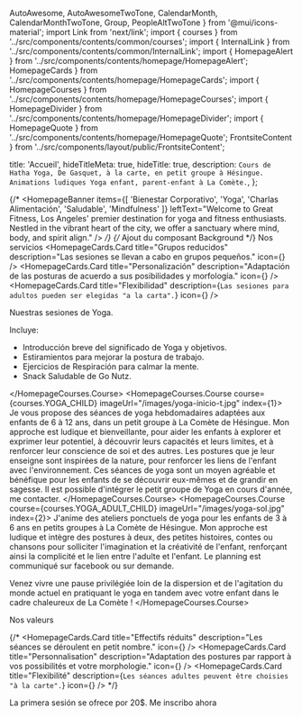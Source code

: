   AutoAwesome,
  AutoAwesomeTwoTone,
  CalendarMonth,
  CalendarMonthTwoTone,
  Group,
  PeopleAltTwoTone
} from '@mui/icons-material'; import Link from 'next/link'; import {
  courses
} from '../src/components/contents/common/courses'; import {
  InternalLink
} from '../src/components/contents/common/InternalLink'; import {
  HomepageAlert
} from '../src/components/contents/homepage/HomepageAlert';
  HomepageCards
} from '../src/components/contents/homepage/HomepageCards'; import {
  HomepageCourses
} from '../src/components/contents/homepage/HomepageCourses'; import {
  HomepageDivider
} from '../src/components/contents/homepage/HomepageDivider'; import {
  HomepageQuote
} from '../src/components/contents/homepage/HomepageQuote';
  FrontsiteContent
} from '../src/components/layout/public/FrontsiteContent';

  title: 'Accueil',
  hideTitleMeta: true,
  hideTitle: true,
  description: `Cours de Hatha Yoga, De Gasquet, à la carte, en petit groupe à Hésingue. Animations ludiques Yoga enfant, parent-enfant à La Comète.`,
};

{/* <HomepageBanner
  items={[
    'Bienestar Corporativo',
    'Yoga',
    'Charlas Alimentación',
    'Saludable',
    'Mindfulness'
  ]}
  leftText="Welcome to Great Fitness, Los Angeles' premier destination for yoga and fitness enthusiasts. Nestled in the vibrant heart of the city, we offer a sanctuary where mind, body, and spirit align."
/> */}
{/* <Background /> Ajout du composant Background */}
<HomepageDivider>Nos servicios</HomepageDivider>
<HomepageCards>
  <HomepageCards.Card
    title="Grupos reducidos"
    description="Las sesiones se llevan a cabo en grupos pequeños."
    icon={<PeopleAltTwoTone fontSize="large" />}
  />
  <HomepageCards.Card
    title="Personalización"
    description="Adaptación de las posturas de acuerdo a sus posibilidades y morfología."
    icon={<AutoAwesomeTwoTone fontSize="large" />}
  />
  <HomepageCards.Card
    title="Flexibilidad"
    description={`Las sesiones para adultos pueden ser elegidas "a la carta".`}
    icon={<CalendarMonthTwoTone fontSize="large" />}
  />
</HomepageCards>

<HomepageDivider>Nuestras sesiones de Yoga</HomepageDivider>.

<HomepageCourses>
  <HomepageCourses.Course course={courses.YOGA_ADULT} imageUrl="/images/yoga-inicio.jpg" index={0}>
  <p style={{ textAlign: 'center', fontWeight: 'bold', marginBottom: '10px' }}>
    Incluye:
  </p>

  <ul style={{ listStyleType: 'none', paddingLeft: '0' }}>
    <li>Introducción breve del significado de Yoga y objetivos.</li>
    <li>Estiramientos para mejorar la postura de trabajo.</li>
    <li>Ejercicios de Respiración para calmar la mente.</li>
    <li>Snack Saludable de Go Nutz.</li>
  </ul>

  </HomepageCourses.Course>
  <HomepageCourses.Course course={courses.YOGA_CHILD} imageUrl="/images/yoga-inicio-t.jpg" index={1}>
 Je vous propose des séances de yoga hebdomadaires adaptées aux enfants de 6 à 12 ans, dans un petit groupe à La Comète de Hésingue. Mon approche est ludique et bienveillante, pour aider les enfants à explorer et exprimer leur potentiel, à découvrir leurs capacités et leurs limites, et à renforcer leur conscience de soi et des autres. Les postures que je leur enseigne sont inspirées de la nature, pour renforcer les liens de l'enfant avec l'environnement. Ces séances de yoga sont un moyen agréable et bénéfique pour les enfants de se découvrir eux-mêmes et de grandir en sagesse. Il est possible d'intégrer le petit groupe de Yoga en cours d'année, me contacter.
  </HomepageCourses.Course>
  <HomepageCourses.Course course={courses.YOGA_ADULT_CHILD} imageUrl="/images/yoga-sol.jpg" index={2}>
    J'anime des ateliers ponctuels de yoga pour les enfants de 3 à 6 ans en petits groupes à La Comète de Hésingue. Mon approche est ludique et intègre des postures à deux, des petites histoires, contes ou chansons pour solliciter l'imagination et la créativité de l'enfant, renforçant ainsi la complicité et le lien entre l'adulte et l'enfant. Le planning est communiqué sur facebook ou sur demande.

Venez vivre une pause privilégiée loin de la dispersion et de l'agitation du monde actuel en pratiquant le yoga en tandem avec votre enfant dans le cadre chaleureux de La Comète !
  </HomepageCourses.Course>
</HomepageCourses>

<HomepageDivider arrows>Nos valeurs</HomepageDivider>

{/* <HomepageCards>
  <HomepageCards.Card
    title="Effectifs réduits"
    description="Les séances se déroulent en petit nombre."
    icon={<PeopleAltTwoTone fontSize="large" />}
  />
  <HomepageCards.Card
    title="Personnalisation"
    description="Adaptation des postures par rapport à vos possibilités et votre morphologie."
    icon={<AutoAwesomeTwoTone fontSize="large" />}
  />
  <HomepageCards.Card
    title="Flexibilité"
    description={`Les séances adultes peuvent être choisies "à la carte".`}
    icon={<CalendarMonthTwoTone fontSize="large" />}
  />
</HomepageCards>*/} 

<HomepageAlert>La primera sesión se ofrece por 20$. <InternalLink href="/inscripcion">Me inscribo ahora</InternalLink></HomepageAlert>

<HomepageQuote
  quote="Yoga allows you to find a new kind of freedom that you may not have known existed."
  author="Sri B.K.S Iyengar"
/> 

